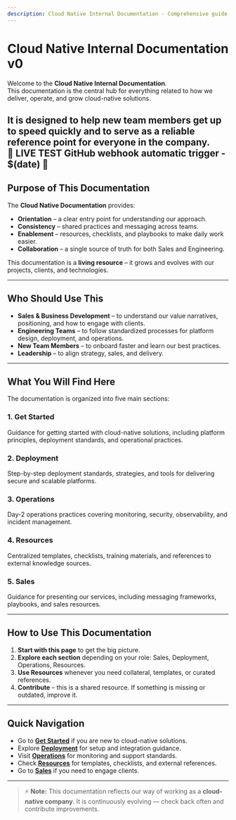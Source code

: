 ```yaml
---
description: Cloud Native Internal Documentation - Comprehensive guide for cloud-native solutions, deployment, operations, and resources
---
```


# Cloud Native Internal Documentation v0

Welcome to the **Cloud Native Internal Documentation**.  
This documentation is the central hub for everything related to how we deliver, operate, and grow cloud-native solutions.  

It is designed to help new team members get up to speed quickly and to serve as a reliable reference point for everyone in the company.  
🧪 LIVE TEST GitHub webhook automatic trigger - $(date) 🚀
---

## Purpose of This Documentation

The **Cloud Native Documentation** provides:  

- **Orientation** – a clear entry point for understanding our approach.  
- **Consistency** – shared practices and messaging across teams.  
- **Enablement** – resources, checklists, and playbooks to make daily work easier.  
- **Collaboration** – a single source of truth for both Sales and Engineering.  

This documentation is a **living resource** – it grows and evolves with our projects, clients, and technologies.  

---

## Who Should Use This

- **Sales & Business Development** – to understand our value narratives, positioning, and how to engage with clients.  
- **Engineering Teams** – to follow standardized processes for platform design, deployment, and operations.  
- **New Team Members** – to onboard faster and learn our best practices.  
- **Leadership** – to align strategy, sales, and delivery.  

---

## What You Will Find Here

The documentation is organized into five main sections:  

### 1. Get Started  
Guidance for getting started with cloud-native solutions, including platform principles, deployment standards, and operational practices.

### 2. Deployment  
Step-by-step deployment standards, strategies, and tools for delivering secure and scalable platforms.

### 3. Operations  
Day-2 operations practices covering monitoring, security, observability, and incident management.

### 4. Resources  
Centralized templates, checklists, training materials, and references to external knowledge sources.

### 5. Sales  
Guidance for presenting our services, including messaging frameworks, playbooks, and sales resources.

---

## How to Use This Documentation

1. **Start with this page** to get the big picture.  
2. **Explore each section** depending on your role: Sales, Deployment, Operations, Resources.  
3. **Use Resources** whenever you need collateral, templates, or curated references.  
4. **Contribute** – this is a shared resource. If something is missing or outdated, improve it.  

---

## Quick Navigation

- Go to **[Get Started](./get-started)** if you are new to cloud-native solutions.  
- Explore **[Deployment](./deployment)** for setup and integration guidance.  
- Visit **[Operations](./operations)** for monitoring and support standards.  
- Check **[Resources](./resources)** for templates, checklists, and external references.  
- Go to **[Sales](./sales)** if you need to engage clients.  

---

> ⚡ **Note:** This documentation reflects our way of working as a **cloud-native company**. It is continuously evolving — check back often and contribute improvements.